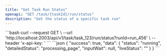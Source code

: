 ```yaml
---
title: "Get Task Run Status"
openapi: "GET /task/{taskId}/run/status"
description: "Get the status of a specific task run"
---
```


<RequestExample>
```bash
curl --request GET \
  --url 'http://localhost:2003/api/v1/task/task_123/run/status?runId=run_456' \
  --header 'x-api-key: <your-api-key>'
```
</RequestExample>

<ResponseExample>
```json
{
  "success": true,
  "data": {
    "status": "running",
    "detailedStatus": "processing_page",
    "inputWait": null,
    "liveStatus": "<live url>"
  }
}
```
</ResponseExample> 